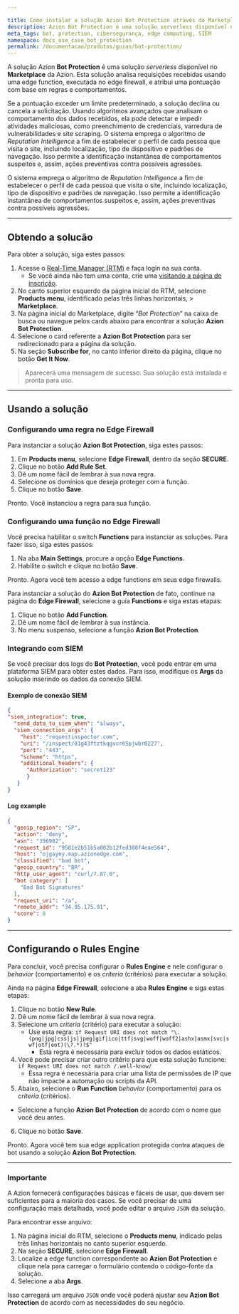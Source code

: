 ```yaml
---

title: Como instalar a solução Azion Bot Protection através do Marketplace da Azion
description: Azion Bot Protection é uma solução serverless disponível no Azion Marketplace que utiliza edge functions no Edge Firewall para analisar solicitações recebidas e atribuir uma pontuação com base em regras e comportamentos. Isso detecta e previne efetivamente atividades maliciosas, como preenchimento de credenciais, varreduras de vulnerabilidades e raspagem de sites.
meta_tags: bot, protection, cibersegurança, edge computing, SIEM
namespace: docs_use_case_bot_protection
permalink: /documentacao/produtos/guias/bot-protection/
---
```


A solução Azion **Bot Protection** é uma solução *serverless* disponível no **Marketplace** da Azion. Esta solução analisa requisições recebidas usando uma edge function, executada no edge firewall, e atribui uma pontuação com base em regras e comportamentos.

Se a pontuação exceder um limite predeterminado, a solução declina ou cancela a solicitação. Usando algoritmos avançados que analisam o comportamento dos dados recebidos, ela pode detectar e impedir atividades maliciosas, como preenchimento de credenciais, varredura de vulnerabilidades e site scraping. O sistema emprega o algoritmo de *Reputation Intelligence* a fim de estabelecer o perfil de cada pessoa que visita o site, incluindo localização, tipo de dispositivo e padrões de navegação. Isso permite a identificação instantânea de comportamentos suspeitos e, assim, ações preventivas contra possíveis agressões.

O sistema emprega o algoritmo de *Reputation Intelligence* a fim de estabelecer o perfil de cada pessoa que visita o site, incluindo localização, tipo de dispositivo e padrões de navegação. Isso permite a identificação instantânea de comportamentos suspeitos e, assim, ações preventivas contra possíveis agressões.

---

## Obtendo a solucão

Para obter a solução, siga estes passos:

1. Acesse o [Real-Time Manager (RTM)](https://manager.azion.com/) e faça login na sua conta.
   - Se você ainda não tem uma conta, crie uma [visitando a página de inscrição](https://sso.azion.com/).
2. No canto superior esquerdo da página inicial do RTM, selecione **Products menu**, identificado pelas três linhas horizontais, > **Marketplace**.
3. Na página inicial do Marketplace, digite “*Bot Protection*” na caixa de busca ou navegue pelos cards abaixo para encontrar a solução **Azion Bot Protection**.
4. Selecione o card referente a **Azion Bot Protection** para ser redirecionado para a página da solução.
5. Na seção **Subscribe for**, no canto inferior direito da página, clique no botão **Get It Now**.

> Aparecerá uma mensagem de sucesso. Sua solução está instalada e pronta para uso.

---

## Usando a solução 

### Configurando uma regra no Edge Firewall

Para instanciar a solução **Azion Bot Protection**, siga estes passos:

1. Em **Products menu**, selecione **Edge Firewall**, dentro da seção **SECURE**.
2. Clique no botão **Add Rule Set**.
3. Dê um nome fácil de lembrar à sua nova regra.
4. Selecione os domínios que deseja proteger com a função.
5. Clique no botão **Save**.

Pronto. Você instanciou a regra para sua função.

### Configurando uma função no Edge Firewall

Você precisa habilitar o switch **Functions** para instanciar as soluções. Para fazer isso, siga estes passos:

1. Na aba **Main Settings**, procure a opção **Edge Functions**.
2. Habilite o switch e clique no botão **Save**.

Pronto. Agora você tem acesso a edge functions em seus edge firewalls.

Para instanciar a solução do **Azion Bot Protection** de fato, continue na página do **Edge Firewall**, selecione a guia **Functions** e siga estas etapas:

1. Clique no botão **Add⁠ Function**.
2. Dê um nome fácil de lembrar à sua instância.
3. No menu suspenso, selecione a função **Azion Bot Protection**.

### Integrando com SIEM

Se você precisar dos logs do **Bot Protection**, você pode entrar em uma plataforma SIEM para obter estes dados. Para isso, modifique os **Args** da solução inserindo os dados da conexão SIEM.

#### Exemplo de conexão SIEM

```json
{
"siem_integration": true,
  "send_data_to_siem_when": "always",
  "siem_connection_args": {
    "host": "requestinspector.com",
    "uri": "/inspect/01g43ftztkqgvcr65pjwbr0227",
    "port": "443",
    "scheme": "https",
    "additional_headers": {
      "Authorization": "secret123"
      }
   }
}
```

#### Log example

```json
{
  "geoip_region": "SP",
  "action": "deny",
  "asn": "396982",
  "request_id": "9581e2b51b5a082b12fed308f4eae564",
  "host": "ojgayey.map.azionedge.com",
  "classified": "bad bot",
  "geoip_country": "BR",
  "http_user_agent": "curl/7.87.0",
  "bot category": [
    "Bad Bot Signatures"
  ],
  "request_uri": "/a",
  "remote_addr": "34.95.175.91",
  "score": 8
}
```

---

## Configurando o Rules Engine

Para concluir, você precisa configurar o **Rules Engine** e nele configurar o *behavior* (comportamento) e os *criteria* (critérios) para executar a solução.

Ainda na página **Edge Firewall**, selecione a aba **Rules Engine** e siga estas etapas:

1. Clique no botão **New Rule**.
2. Dê um nome fácil de lembrar à sua nova regra.
3. Selecione um *criteria* (critério) para executar a solução:
   - Use esta regra: `if Request URI does not match "\.(png|jpg|css|js|jpeg|gif|ico|ttf|svg|woff|woff2|ashx|asmx|svc|swf|otf|eot)(\?.*)?$"`
      - Esta regra é necessária para excluir todos os dados estáticos.
4. Você pode precisar criar outro critério para que esta solução funcione: `if Request URI does not match /.well-know/`
   - Essa regra é necessária para criar uma lista de permissões de IP que não impacte a automação ou scripts da API.
5. Abaixo, selecione o **Run Function** *behavior* (comportamento) para os *criteria* (critérios).
  - Selecione a função **Azion Bot Protection** de acordo com o nome que você deu antes.
6. Clique no botão **Save**.

Pronto. Agora você tem sua edge application protegida contra ataques de bot usando a solução **Azion Bot Protection**.

---

### Importante

A Azion fornecerá configurações básicas e fáceis de usar, que devem ser suficientes para a maioria dos casos. Se você precisar de uma configuração mais detalhada, você pode editar o arquivo `JSON` da solução.

Para encontrar esse arquivo:

1. Na página inicial do RTM, selecione o **Products menu**, indicado pelas três linhas horizontais no canto superior esquerdo.
2. Na seção **SECURE**, selecione **Edge Firewall**. 
3. Localize a edge function correspondente ao **Azion Bot Protection** e clique nela para carregar o formulário contendo o código-fonte da solução.
4. Selecione a aba **Args**.

Isso carregará um arquivo `JSON` onde você poderá ajustar seu **Azion Bot Protection** de acordo com as necessidades do seu negócio.

